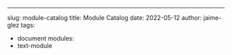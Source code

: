 ---
slug: module-catalog
title: Module Catalog
date: 2022-05-12
author: jaime-glez
tags:
  - document
modules:
  - text-module
